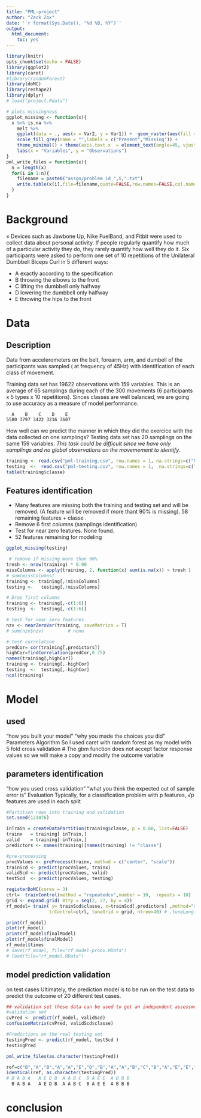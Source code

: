 ```yaml
---
title: "PML-project"
author: "Zack Zox"
date: '`r format(Sys.Date(), "%d %B, %Y")`'
output:
  html_document:
    toc: yes
---
```

```r
library(knitr)
opts_chunk$set(echo = FALSE)
library(ggplot2)
library(caret)
#library(randomForest)
library(doMC)
library(reshape2)
library(dplyr)
# load("project.Rdata")
```

```r
# plots missingness
ggplot_missing <- function(x){
  x %>% is.na %>% 
    melt %>%
    ggplot(data = ., aes(x = Var2, y = Var1)) +  geom_raster(aes(fill = value)) +
    scale_fill_grey(name = "",labels = c("Present","Missing")) +
    theme_minimal() + theme(axis.text.x  = element_text(angle=45, vjust=0.5,size=4)) + 
    labs(x = "Variables", y = "Observations")
}
pml_write_files = function(x){
  n = length(x)
  for(i in 1:n){
    filename = paste0("assgn/problem_id_",i,".txt")
    write.table(x[i],file=filename,quote=FALSE,row.names=FALSE,col.names=FALSE)
  }
}
```

# Background  

« Devices such as Jawbone Up, Nike FuelBand, and Fitbit were used to collect data about personal activity.  If people regularly quantify how much of a particular activity they do, they rarely quantify how well they do it. Six participants were asked to perform one set of 10 repetitions of the Unilateral Dumbbell Biceps Curl in 5 different ways: 

* A exactly according to the specification 
* B throwing the elbows to the front
* C lifting the dumbbell only halfway 
* D lowering the dumbbell only halfway
* E throwing the hips to the front

# Data 
## Description 

Data from accelerometers on the belt, forearm, arm, and dumbell of the participants was sampled ( at frequency of 45Hz) with identification of each class of movement. 

Training data set has 19622 observations with 159 variables. This is an average of 65 samplings during each of the 300 movements (6 participants x 5 types x 10 repetitions). Sinces classes are well balanced, we are going to use accuracy as a measure of model performance.

```
  A    B    C    D    E 
5580 3797 3422 3216 3607 
```  

How well can we predict the manner in which they did the exercice with the data collected on one samplings? Testing data set has 20 samplings on the same 159 variables. *This task could be difficult since we have only samplings and no global observations on the movemement to identify*.

```r
training <- read.csv("pml-training.csv", row.names = 1, na.strings=c("NA","","#DIV/0!"))
testing  <-  read.csv("pml-testing.csv", row.names = 1,  na.strings=c("NA","","#DIV/0!"))
table(training$classe)
```

## Features identification

* Many features are missing both the training and testing set and will be removed. (A feature will be removed if more thant 90% is missing). 58 remaining features + classe  . 
* Remove 6 first columns (samplings identification)
* Test for near zero features. None found.
* 52 features remaining for modeling

```r
ggplot_missing(testing)

 # remove if missing more than 90%
tresh <- nrow(training) * 0.90      
missColumns <- apply(training, 2, function(x) sum(is.na(x)) > tresh )
# sum(missColumns)
training <- training[,!missColumns]
testing <-   testing[,!missColumns]

# Drop first columns
training <- training[,-c(1:6)]
testing  <-  testing[,-c(1:6)]

# test for near zero features
nzv <- nearZeroVar(training, saveMetrics = T)
# sum(nzv$nzv)         # none

# test correlation
predCor= cor(training[,predictors])
highCor=findCorrelation(predCor,0.75)
names(training[,highCor])
training <- training[,-highCor]
testing  <-  testing[,-highCor]
ncol(training)

```

# Model 
## used
        
“how you built your model”
“why you made the choices you did”
Parameters
Algorithm
So I used caret with random forest as my model with 5 fold cross validation
# The gbm function does not accept factor response values so we will make a copy and modify the outcome variable

## parameters identification 

“how you used cross validation”
“what you think the expected out of sample error is”
Evaluation
Typically, for a classification problem with p features, √p features are used in each split

```r
#Partition rows into training and validation
set.seed(123876)

inTrain = createDataPartition(training$classe, p = 0.60, list=FALSE)
trainx   = training[ inTrain,]
valid    = training[-inTrain,]
predictors <- names(training)[names(training) != "classe"]

#pre-processing
procValues <- preProcess(trainx, method = c("center", "scale"))
trainScd <- predict(procValues, trainx)
validScd <- predict(procValues, valid)
testScd  <- predict(procValues, testing)

registerDoMC(cores = 3)
ctrl=  trainControl(method = "repeatedcv",number = 10,  repeats = 10)    ## repeated ten times
grid <- expand.grid( mtry = seq(2, 27, by = 4))
rf_model= train( y= trainScd$classe, x=trainScd[,predictors] ,method="rf", 
                trControl=ctrl, tuneGrid = grid, ntree=40) # ,tuneLength=10)
```

```r
print(rf_model)
plot(rf_model)
print(rf_model$finalModel)
plot(rf_model$finalModel)
rf_model$times
# save(rf_model, file="rf_model-proox.RData")
# load(file="rf_model.RData")
```  

## model prediction validation   
on test cases
Ultimately, the prediction model is to be run on the test data to predict the outcome of 20 different test cases.

```r
## validation set these data can be used to get an independent assessment of model e cacy. They should not be used during model training.
#validation set
cvPred <- predict(rf_model, validScd)
confusionMatrix(cvPred, validScd$classe)

#Predictions on the real testing set
testingPred <- predict(rf_model, testScd )
testingPred 

pml_write_files(as.character(testingPred))

ref=c("B","A","B","A","A","E","D","B","A","A","B","C","B","A","E","E","A","B","B","B")
identical(ref, as.character(testingPred))
# B A B A   A E D B  A A B C  B A E E  A B B B  
  B A B A   A E D B  A A B C  B A E E  A B B B
```
# conclusion

                  
